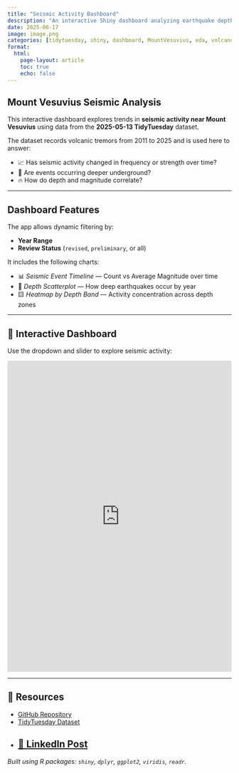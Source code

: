 ```yaml
---
title: "Seismic Activity Dashboard"
description: "An interactive Shiny dashboard analyzing earthquake depth, frequency, and magnitude near Mount Vesuvius using TidyTuesday 2025-05-13 data"
date: 2025-06-17
image: image.png
categories: [tidytuesday, shiny, dashboard, MountVesuvius, eda, volcano, seismic, rstats]
format:
  html:
    page-layout: article
    toc: true
    echo: false
---
```


## Mount Vesuvius Seismic Analysis

This interactive dashboard explores trends in **seismic activity near Mount Vesuvius** using data from the **2025-05-13 TidyTuesday** dataset.

The dataset records volcanic tremors from 2011 to 2025 and is used here to answer:

- 📈 Has seismic activity changed in frequency or strength over time?
- 🌋 Are events occurring deeper underground?
- 🔥 How do depth and magnitude correlate?

---

## Dashboard Features

The app allows dynamic filtering by:

- **Year Range**
- **Review Status** (`revised`, `preliminary`, or all)

It includes the following charts:

- 📊 *Seismic Event Timeline* — Count vs Average Magnitude over time  
- 🎯 *Depth Scatterplot* — How deep earthquakes occur by year  
- 🟨 *Heatmap by Depth Band* — Activity concentration across depth zones

---

## 🌋 Interactive Dashboard

Use the dropdown and slider to explore seismic activity:

<iframe src="https://ishitakhanna.shinyapps.io/Mount_Vesuvius/" width="100%" height="700px" style="border:none;"></iframe>

---

## 📁 Resources

- [GitHub Repository](https://github.com/ishitak22/tidytuesday-projects/tree/main/tidytuesday_2025-05-13)
- [TidyTuesday Dataset](https://github.com/rfordatascience/tidytuesday/tree/main/data/2025/2025-05-13)
- [🔗 LinkedIn Post](https://www.linkedin.com/posts/khannaishita_tidytuesday-tidytuesday-datavisualisation-activity-7343087984876933120-iuue?utm_source=share&utm_medium=member_desktop&rcm=ACoAADDaLd8BB_aQ7Ddb1JYFtgrM0vX8n2xXUBM)
---

*Built using R packages: `shiny`, `dplyr`, `ggplot2`, `viridis`, `readr`.*